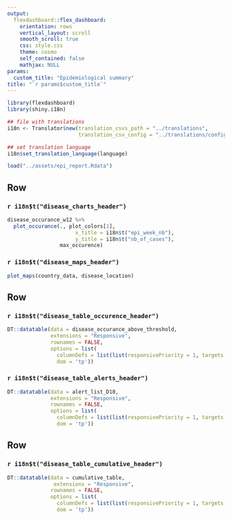 ```yaml
---
output: 
  flexdashboard::flex_dashboard:
    orientation: rows
    vertical_layout: scroll
    smooth_scroll: true
    css: style.css
    theme: cosmo
    self_contained: false
    mathjax: NULL
params:
  custom_title: "Epidemiological summary"
title: "`r params$custom_title`"
---
```


```r
library(flexdashboard)
library(shiny.i18n)

## file with translations
i18n <- Translator$new(translation_csvs_path = "../translations",
                       translation_csv_config = "../translations/config.yaml")

## set translation language
i18n$set_translation_language(language)

load("../assets/epi_report.Rdata")
```

<style>                     
.navbar {
  background-color:#5A0A69;
  border-color:black;
}
#dashboard-container { 
  all: initial !important; 
}
</style>

Row
-------------------------------------

### `r i18n$t("disease_charts_header")`

```r
disease_occurance_w12 %>%
  plot_occurance(., plot_colors[1],
                      x_title = i18n$t("epi_week_nb"),
                      y_title = i18n$t("nb_of_cases"),
                 max_occurence)
```

### `r i18n$t("disease_maps_header")`

```r
plot_maps(country_data, disease_location)
```

<script type="text/javascript">
(function() {
    var randomValue = Math.floor((Math.random() * 1000000) + 1);
    var images = document.getElementsByTagName("img");
    for (index in images) {
        var image = images[index];
        image.src = image.src + "?cacheResetValue=" + randomValue;
    }
})()
</script>


Row
-------------------------------------

### `r i18n$t("disease_table_occurence_header")`

```r
DT::datatable(data = disease_occurance_above_threshold,
              extensions = "Responsive",
              rownames = FALSE,
              options = list(
                columnDefs = list(list(responsivePriority = 1, targets = 0)),
                dom = 'tp'))
```

### `r i18n$t("disease_table_alerts_header")`
```r
DT::datatable(data = alert_list_D10,
              extensions = "Responsive",
              rownames = FALSE,
              options = list(
                columnDefs = list(list(responsivePriority = 1, targets = 0)),
                dom = 'tp'))
```

Row
-------------------------------------

### `r i18n$t("disease_table_cumulative_header")`

```r
DT::datatable(data = cumulative_table,
               extensions = "Responsive",
              rownames = FALSE,
              options = list(
                columnDefs = list(list(responsivePriority = 1, targets = 0)),
                dom = 'tp'))
```
